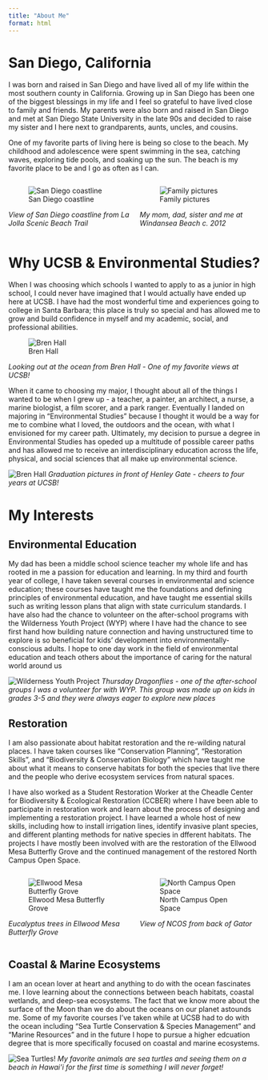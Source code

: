 ```yaml
---
title: "About Me"
format: html
---
```


# San Diego, California 

I was born and raised in San Diego and have lived all of my life within the most southern county in California. Growing up in San Diego has been one of the biggest blessings in my life and I feel so grateful to have lived close to family and friends. My parents were also born and raised in San Diego and met at San Diego State University in the late 90s and decided to raise my sister and I here next to grandparents, aunts, uncles, and cousins. 

One of my favorite parts of living here is being so close to the beach. My childhood and adolescence were spent swimming in the sea, catching waves, exploring tide pools, and soaking up the sun. The beach is my favorite place to be and I go as often as I can.  


:::{.columns}

::: {.column width="45%"}
![San Diego coastline](images/lajolla.jpeg)

*View of San Diego coastline from La Jolla Scenic Beach Trail*
:::

::: {.column width="45%"}
![Family pictures](images/family.jpeg)

*My mom, dad, sister and me at Windansea Beach c. 2012*
:::

:::

# Why UCSB & Environmental Studies?

When I was choosing which schools I wanted to apply to as a junior in high school, I could never have imagined that I would actually have ended up here at UCSB. I have had the most wonderful time and experiences going to college in Santa Barbara; this place is truly so special and has allowed me to grow and build confidence in myself and my academic, social, and professional abilities.

::: {.text-center}

![Bren Hall](images/bren.jpeg)

*Looking out at the ocean from Bren Hall - One of my favorite views at UCSB!*
:::

When it came to choosing my major, I thought about all of the things I wanted to be when I grew up - a teacher, a painter, an architect, a nurse, a marine biologist, a film scorer, and a park ranger. Eventually I landed on majoring in "Environmental Studies" because I thought it would be a way for me to combine what I loved, the outdoors and the ocean, with what I envisioned for my career path. Ultimately, my decision to pursue a degree in Environmental Studies has opeded up a multitude of possible career paths and has allowed me to receive an interdisciplinary education across the life, physical, and social sciences that all make up environmental science. 

::: {.text-center}

![Bren Hall](images/grad_pic.jpeg)
*Graduation pictures in front of Henley Gate - cheers to four years at UCSB! *
:::

# My Interests 

## Environmental Education

My dad has been a middle school science teacher my whole life and has rooted in me a passion for education and learning. In my third and fourth year of college, I have taken several courses in environmental and science education; these courses have taught me the foundations and defining principles of environmental education, and have taught me essential skills such as writing lesson plans that align with state curriculum standards. I have also had the chance to volunteer on the after-school programs with the Wilderness Youth Project (WYP) where I have had the chance to see first hand how building nature connection and having unstructured time to explore is so beneficial for kids' development into  environmentally-conscious adults. I hope to one day work in the field of environmental education and teach others about the importance of caring for the natural world around us 

::: {.text-center}

![Wilderness Youth Project](images/wyp.jpeg)
*Thursday Dragonflies - one of the after-school groups I was a volunteer for with WYP. This group was made up on kids in grades 3-5 and they were always eager to explore new places  *
:::

## Restoration 

I am also passionate about habitat restoration and the re-wilding natural places. I have taken courses like "Conservation Planning", "Restoration Skills", and "Biodiversity & Conservation Biology" which have taught me about what it means to conserve habitats for both the species that live there and the people who derive ecosystem services from natural spaces. 

I have also worked as a Student Restoration Worker at the Cheadle Center for Biodiversity & Ecological Restoration (CCBER) where I have been able to participate in restoration work and learn about the process of designing and implementing a restoration project. I have learned a whole host of new skills, including how to install irrigation lines, identify invasive plant species, and different planting methods for native species in dfferent habitats. The projects I have mostly been involved with are the restoration of the Ellwood Mesa Butterfly Grove and the continued management of the restored North Campus Open Space. 

:::{.columns}

::: {.column width="45%"}
![Ellwood Mesa Butterfly Grove](images/ellwood.jpeg)

*Eucalyptus trees in Ellwood Mesa Butterfly Grove*
:::

::: {.column width="45%"}
![North Campus Open Space](images/ncos.jpeg)

*View of NCOS from back of Gator*
:::

:::

## Coastal & Marine Ecosystems 

I am an ocean lover at heart and anything to do with the ocean fascinates me. I love learning about the connections between beach habitats, coastal wetlands, and deep-sea ecosystems. The fact that we know more about the surface of the Moon than we do about the oceans on our planet astounds me. Some of my favorite courses I've taken while at UCSB had to do with the ocean including "Sea Turtle Conservation & Species Management" and "Marine Resources" and in the future I hope to pursue a higher edcuation degree that is more specifically focused on coastal and marine ecosystems. 

::: {.text-center}

![Sea Turtles!](images/ocean.jpeg)
*My favorite animals are sea turtles and seeing them on a beach in Hawai'i for the first time is something I will never forget! *
:::

